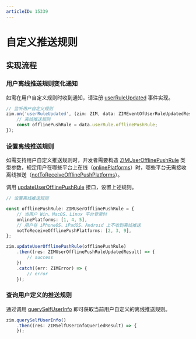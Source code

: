 ```yaml
---
articleID: 15339
---
```

# 自定义推送规则


<Content />

## 实现流程

### 用户离线推送规则变化通知

如需在用户自定义规则时收到通知，请注册 [userRuleUpdated](@userRuleUpdated) 事件实现。

```typescript
// 监听用户自定义规则
zim.on('userRuleUpdated', (zim: ZIM, data: ZIMEventOfUserRuleUpdatedResult) => {
    // 离线推送规则
    const offlinePushRule = data.userRule.offlinePushRule;
});
```

### 设置离线推送规则

如需支持用户自定义推送规则时，开发者需要构造 [ZIMUserOfflinePushRule](@-ZIMUserOfflinePushRule) 类型参数，规定用户在哪些平台上在线（[onlinePlatforms](@onlinePlatforms)）时，哪些平台无需接收离线推送（[notToReceiveOfflinePushPlatforms](@notToReceiveOfflinePushPlatforms)）。

调用 [updateUserOfflinePushRule](@updateUserOfflinePushRule) 接口，设置上述规则。

```typescript
// 设置离线推送规则

const offlinePushRule: ZIMUserOfflinePushRule = {
    // 当用户 Win、MacOS、Linux 平台登录时
    onlinePlatforms: [1, 4, 5],
    // 用户在 iPhoneOS、iPadOS、Android 上不收到离线推送
    notToReceiveOfflinePushPlatforms: [2, 3, 9],
};

zim.updateUserOfflinePushRule(offlinePushRule)
    .then((res: ZIMUserOfflinePushRuleUpdatedResult) => {
        // success
    })
    .catch((err: ZIMError) => {
        // error
    });
```

### 查询用户定义的推送规则

通过调用 [querySelfUserInfo](@querySelfUserInfo) 即可获取当前用户自定义的离线推送规则。

```typescript 
zim.querySelfUserInfo()
    .then((res: ZIMSelfUserInfoQueriedResult) => {
    });
```
